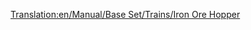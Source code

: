[[Translation:en/Manual/Base Set/Trains/Iron Ore Hopper]]
{{hu/Navbox Vagonok}}
{{hu/Vagonok|Name=Vasércszállító vagon
|Picture=[[File:en/Ironorehopper.png]]
|NormalCost=£1,398 ($2,796)
|NormalWeight=19 / 49 t
|NormalCapacity=30 tonna vasérc
|MonoCost=£1,398 ($2,796)
|MonoWeight=19 / 54 t
|MonoCapacity=35 tonna vasérc
|MagCost=£1,398 ($2,796)
|MagWeight=19 / 56 t
|MagCapacity=37 tonna vasérc
|Description=Rakományához, a [[hu/Manual/Base Set/Cargos/Vasérc|vasérchez]] hasonlóan csak [[hu/Manual/Éghajlatok#mersekelt|mérsékelt]] éghajlaton elérhető.
}}